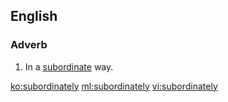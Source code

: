 ==English==

===Adverb===
{{en-adv}}

# In a [[subordinate]] way.

[[ko:subordinately]]
[[ml:subordinately]]
[[vi:subordinately]]